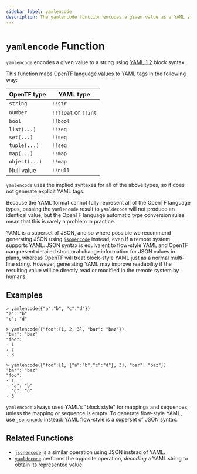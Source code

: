 ```yaml
---
sidebar_label: yamlencode
description: The yamlencode function encodes a given value as a YAML string.
---
```


# `yamlencode` Function

`yamlencode` encodes a given value to a string using
[YAML 1.2](https://yaml.org/spec/1.2/spec.html) block syntax.

This function maps
[OpenTF language values](/opentf/language/expressions/types)
to YAML tags in the following way:

| OpenTF type | YAML type            |
| -------------- | -------------------- |
| `string`       | `!!str`              |
| `number`       | `!!float` or `!!int` |
| `bool`         | `!!bool`             |
| `list(...)`    | `!!seq`              |
| `set(...)`     | `!!seq`              |
| `tuple(...)`   | `!!seq`              |
| `map(...)`     | `!!map`              |
| `object(...)`  | `!!map`              |
| Null value     | `!!null`             |

`yamlencode` uses the implied syntaxes for all of the above types, so it does
not generate explicit YAML tags.

Because the YAML format cannot fully represent all of the OpenTF language
types, passing the `yamlencode` result to `yamldecode` will not produce an
identical value, but the OpenTF language automatic type conversion rules
mean that this is rarely a problem in practice.

YAML is a superset of JSON, and so where possible we recommend generating
JSON using [`jsonencode`](/opentf/language/functions/jsonencode) instead, even if
a remote system supports YAML. JSON syntax is equivalent to flow-style YAML
and OpenTF can present detailed structural change information for JSON
values in plans, whereas OpenTF will treat block-style YAML just as a normal
multi-line string. However, generating YAML may improve readability if the
resulting value will be directly read or modified in the remote system by
humans.

## Examples

```
> yamlencode({"a":"b", "c":"d"})
"a": "b"
"c": "d"

> yamlencode({"foo":[1, 2, 3], "bar": "baz"})
"bar": "baz"
"foo":
- 1
- 2
- 3

> yamlencode({"foo":[1, {"a":"b","c":"d"}, 3], "bar": "baz"})
"bar": "baz"
"foo":
- 1
- "a": "b"
  "c": "d"
- 3
```

`yamlencode` always uses YAML's "block style" for mappings and sequences, unless
the mapping or sequence is empty. To generate flow-style YAML, use
[`jsonencode`](/opentf/language/functions/jsonencode) instead: YAML flow-style is a superset
of JSON syntax.

## Related Functions

- [`jsonencode`](/opentf/language/functions/jsonencode) is a similar operation using JSON instead
  of YAML.
- [`yamldecode`](/opentf/language/functions/yamldecode) performs the opposite operation, _decoding_
  a YAML string to obtain its represented value.
